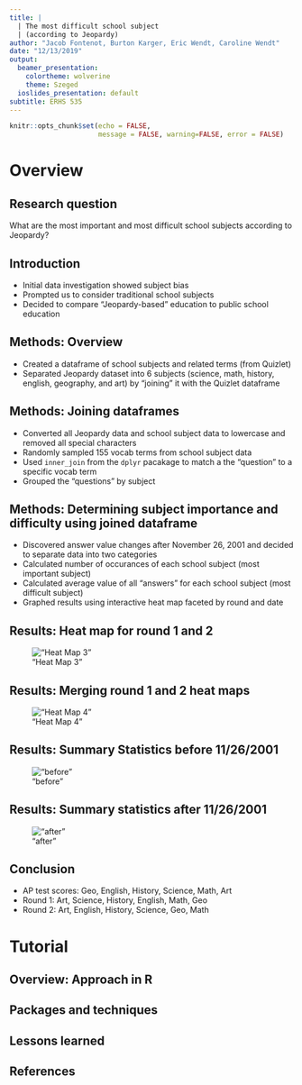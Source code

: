 ```yaml
---
title: |
  | The most difficult school subject
  | (according to Jeopardy)
author: "Jacob Fontenot, Burton Karger, Eric Wendt, Caroline Wendt"
date: "12/13/2019"
output:
  beamer_presentation:
    colortheme: wolverine
    theme: Szeged
  ioslides_presentation: default
subtitle: ERHS 535
---
```


```r
knitr::opts_chunk$set(echo = FALSE,
                      message = FALSE, warning=FALSE, error = FALSE)
```


# Overview

## Research question

What are the most important and most difficult school subjects according to Jeopardy?

## Introduction

- Initial data investigation showed subject bias
- Prompted us to consider traditional school subjects
- Decided to compare "Jeopardy-based" education to public school education

## Methods: Overview

- Created a dataframe of school subjects and related terms (from Quizlet)
- Separated Jeopardy dataset into 6 subjects (science, math, history, english, geography, and art) by "joining" it with the Quizlet dataframe


## Methods: Joining dataframes

- Converted all Jeopardy data and school subject data to lowercase and removed all special characters
- Randomly sampled 155 vocab terms from school subject data 
- Used `inner_join` from the `dplyr` pacakage to match a the "question" to a specific vocab term
- Grouped the "questions" by subject

## Methods: Determining subject importance and difficulty using joined dataframe

- Discovered answer value changes after November 26, 2001 and decided to separate data into two categories
- Calculated number of occurances of each school subject (most important subject)
- Calculated average value of all "answers" for each school subject (most difficult subject)
- Graphed results using interactive heat map faceted by round and date

## Results: Heat map for round 1 and 2


!["Heat Map 3"](../../jbec_jeop/graphs/hmap_4.png)

## Results: Merging round 1 and 2 heat maps

!["Heat Map 4"](../../jbec_jeop/graphs/hmap_dd.png)

## Results: Summary Statistics before 11/26/2001

!["before"](../../jbec_jeop/graphs/before_november_20_2001.png)

## Results: Summary statistics after 11/26/2001

!["after"](../../jbec_jeop/graphs/after_november_20_2001.png)

## Conclusion

- AP test scores: Geo, English, History, Science, Math, Art
- Round 1: Art, Science, History, English, Math, Geo
- Round 2: Art, English, History,  Science, Geo, Math

# Tutorial

## Overview: Approach in R

## Packages and techniques

## Lessons learned



## References

